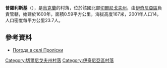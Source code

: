 {{coord|50|50|54|N|32|42|43|E|scale:100000|display=title}}

'''普羅利斯基'''（{{lang-uk|Проліски}}），是[[烏克蘭|烏克蘭]]的村落，位於該國北部[[切爾尼戈夫州|切爾尼戈夫州]]，由[[伊奇尼亞區|伊奇尼亞區]]負責管轄，始建於1600年，面積0.59平方公里，海拔高度167米，2001年人口14，人口密度每平方公里23.7人。

==參考資料==
* [http://weather.in.ua/ua/chernigovskaja/21739 Погода в селі Проліски] {{Wayback|url=http://weather.in.ua/ua/chernigovskaja/21739 |date=20200812073304 }}

[[Category:切爾尼戈夫州村落|Category:切爾尼戈夫州村落]]
[[Category:伊奇尼亞區村落|Category:伊奇尼亞區村落]]


{{Chernihiv-geo-stub}}